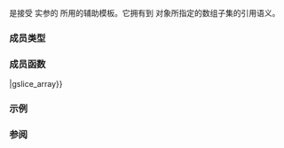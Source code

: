 {{cpp/title|gslice_array}}
{{cpp/numeric/valarray/gslice_array/navbar}}
{{ddcl|header=valarray|
template&lt; class T &gt;
class gslice_array;
}}

{{tt|std::gslice_array}} 是接受 {{c/core|std::gslice}} 实参的 {{rlp|operator_at|{{tt|valarray}} 下标运算符}}所用的辅助模板。它拥有到 {{c/core|std::gslice}} 对象所指定的数组子集的引用语义。

===成员类型===
{{dsc begin}}
{{dsc hitem|类型|定义 }}
{{dsc|{{tt|value_type}}|{{tt|T}}}}
{{dsc end}}

===成员函数===
{{dsc begin}}
{{dsc inc|cpp/numeric/valarray/array/dsc constructor|gslice_array}}
{{dsc inc|cpp/numeric/valarray/array/dsc destructor|gslice_array}}
{{dsc inc|cpp/numeric/valarray/array/dsc operator{{=}}|gslice_array}}
{{dsc inc|cpp/numeric/valarray/array/dsc operator_arith|gslice_array}}
{{dsc end}}

===示例===
{{example
|code=
#include &lt;cassert&gt;
#include &lt;cstddef&gt;
#include &lt;iomanip&gt;
#include &lt;iostream&gt;
#include &lt;numeric&gt;
#include &lt;valarray&gt;

int main()
{
    std::valarray&lt;int&gt; data(32);
    std::iota(std::begin(data), std::end(data), 0);

    const std::size_t offset = 1, z = 2, y = 3, x = 4;
    const std::valarray&lt;std::size_t&gt; sizes{z, y, x};
    const std::valarray&lt;std::size_t&gt; strides{15, 5, 1};
    const std::gslice gslice = std::gslice(offset, sizes, strides);
    // 根据公式生成索引:
    // index[k] = offset + [0,1,2)*15 + [0,1,2,3)*5 + [0,1,2,3,4)*1
    //          = offset + inner_product(sizes[k], strides);
    // 其中 sizes[k] = {[0,z), [0,y), [0,x)}，最右侧索引 (x) 变化最快。
    // 结果是一下索引集合:
    //  index[0]  = 1 + 0*15 + 0*5 + 0*1 = 1
    //  index[1]  = 1 + 0*15 + 0*5 + 1*1 = 2
    //  index[2]  = 1 + 0*15 + 0*5 + 2*1 = 3
    //  index[3]  = 1 + 0*15 + 0*5 + 3*1 = 4
    //  index[4]  = 1 + 0*15 + 1*5 + 0*1 = 6
    //  index[5]  = 1 + 0*15 + 1*5 + 1*1 = 7
    //  index[6]  = 1 + 0*15 + 1*5 + 2*1 = 8
    //  index[7]  = 1 + 0*15 + 1*5 + 3*1 = 9
    //  ...
    //  index[22] = 1 + 1*15 + 2*5 + 2*1 = 28
    //  index[23] = 1 + 1*15 + 2*5 + 3*1 = 29

    const std::valarray&lt;int&gt; indices = data[gslice];
    for (unsigned i = 0; i != indices.size(); ++i)
        std::cout &lt;&lt; std::setfill('0') &lt;&lt; std::setw(2) &lt;&lt; indices[i] &lt;&lt; ' ';
    std::cout &lt;&lt; "\n索引总数: " &lt;&lt; indices.size() &lt;&lt; '\n';
    assert(indices.size() == x * y * z);

    data = 0;
    std::gslice_array&lt;int&gt; gslice_array = data[gslice];
    gslice_array = 1;
    // 对应于生成的索引的单元格 = '1', 跳过的单元格 = '0'.
    for (auto i : data)
        std::cout &lt;&lt; i &lt;&lt; ' ';
    std::cout &lt;&lt; "\n1 的求和 = " &lt;&lt; data.sum() &lt;&lt; '\n';
}
|output=
01 02 03 04 06 07 08 09 11 12 13 14 16 17 18 19 21 22 23 24 26 27 28 29 
索引总数: 24
0 1 1 1 1 0 1 1 1 1 0 1 1 1 1 0 1 1 1 1 0 1 1 1 1 0 1 1 1 1 0 0 
1 的求和 = 24
}}

===参阅===
{{dsc begin}}
{{dsc inc|cpp/numeric/valarray/dsc slice_array}}
{{dsc inc|cpp/container/dsc mdspan}}
{{dsc end}}

{{langlinks|en|ja}}
